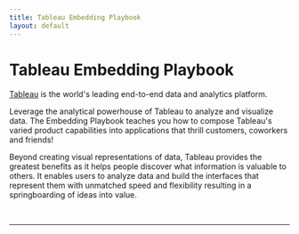 ```yaml
---
title: Tableau Embedding Playbook
layout: default
---
```



# Tableau Embedding Playbook

[Tableau](https://www.tableau.com/) is the world's leading end-to-end data and analytics platform.

Leverage the analytical powerhouse of Tableau to analyze and visualize data. 
The Embedding Playbook teaches you how to compose Tableau's varied product capabilities 
into applications that thrill customers, coworkers and friends!

Beyond creating visual representations of data, Tableau provides the greatest 
benefits as it helps people discover what information is valuable to others. 
It enables users to analyze data and build the interfaces that represent them 
with unmatched speed and flexibility resulting in a springboarding of ideas into value.

<br />
<hr />

<Tableau
  vizUrl='https://public.tableau.com/views/Superstore_16963856246520/Overview'
  height='828'
  width='807'
  hideTabs='true'
  device='default'
/>
